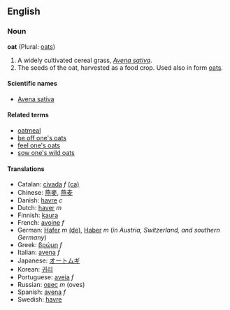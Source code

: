 ==English==
=== Noun ===
'''oat''' (Plural: [[oats]])

# A widely cultivated cereal grass, ''[[Avena sativa]]''.
# The seeds of the oat, harvested as a food crop. Used also in form [[oats]].

====Scientific names====
*[[Avena sativa]]

====Related terms====
*[[oatmeal]]
*[[be off one's oats]]
*[[feel one's oats]]
*[[sow one's wild oats]]

==== Translations ====
*Catalan: [[civada]] ''f'' [[:ca:civada|(ca)]] 
*Chinese: [[燕麥]], [[燕麦]]
*Danish: [[havre]] ''c''
*Dutch: [[haver]] ''m''
*Finnish: [[kaura]]
*French: [[avoine]] ''f''
*German: [[Hafer]] ''m'' [[:de:Hafer|(de)]], [[Haber]] ''m'' (''in Austria, Switzerland, and southern Germany'')
*Greek: [[βρώμη]] ''f''
*Italian: [[avena#Italian|avena]] ''f''
*Japanese: [[オートムギ]]
*Korean: [[귀리]]
*Portuguese: [[aveia]] ''f''
*Russian: [[овес]] ''m'' (oves)
*Spanish: [[avena#Spanish|avena]] ''f''
*Swedish: [[havre]]